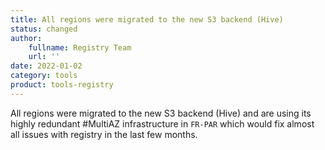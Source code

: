 ```yaml
---
title: All regions were migrated to the new S3 backend (Hive)
status: changed
author:
    fullname: Registry Team
    url: ''
date: 2022-01-02
category: tools
product: tools-registry
---
```


All regions were migrated to the new S3 backend (Hive) and are using its highly redundant #MultiAZ infrastructure in `FR-PAR` which would fix almost all issues with registry in the last few months.
